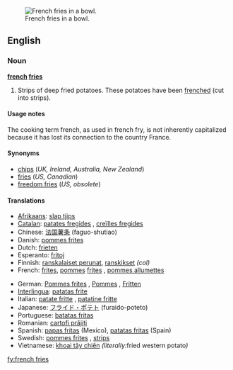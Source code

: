 [[Image:Pommes-1.jpg|thumb|French fries in a bowl.]]
==English==

===Noun===
{{wikipedia}}
'''[[french]] [[fries]]'''

# {{context|mostly|_|US|Canada}} Strips of deep fried potatoes.  These potatoes have been [[frenched]] (cut into strips).

====Usage notes====
The cooking term french, as used in french fry, is not inherently capitalized because it has lost its connection to the country France.

====Synonyms====
*[[chips]] (''UK, Ireland, Australia, New Zealand'')
*[[fries]] (''US, Canadian'')
*[[freedom fries]] (''US, obsolete'')

====Translations====
{{trans-top|deep fried strips of potato}}
*[[Afrikaans]]: [[slap tjips]]
*[[Catalan]]: [[patates fregides]] {{f}}, [[creïlles fregides]] {{f}}
*Chinese: [[法国薯条]] (faguo-shutiao)
*Danish: [[pommes frites]] {{f|p}}
*Dutch: [[frieten]]
*Esperanto: [[fritoj]]
*Finnish: [[ranskalaiset perunat]], [[ranskikset]] ''(col)''
*French: [[frites]], [[pomme]]s [[frites]] {{f|p}}, [[pommes allumettes]] {{f}}
{{trans-mid}}
*German: [[Pommes frites]] {{f|p}}, [[Pommes]] {{f|p}}, [[Fritten]] {{f|p}}
*[[Interlingua]]: [[patatas frite]]
*Italian: [[patate fritte]] {{f|p}}, [[patatine fritte]] {{f|p}}
*Japanese: [[フライド・ポテト]] (furaido-poteto)
*Portuguese: [[batatas fritas]]
*Romanian: [[cartofi prăjiţi]] {{m|p}}
*Spanish: [[papas fritas]] (Mexico), [[patatas fritas]] (Spain)
*Swedish: [[pommes frites]] {{c}}, [[strips]] {{p}}
*Vietnamese: [[khoai tây chiên]] ''(literally: ''fried western potato'')''
{{trans-bottom}}

[[fy:french fries]]